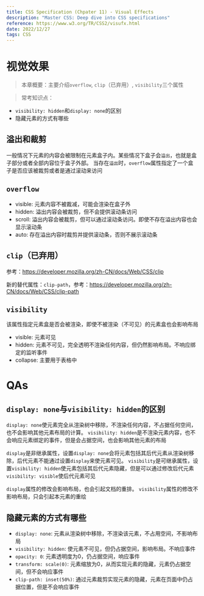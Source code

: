 ```yaml
---
title: CSS Specification (Chpater 11) - Visual Effects
description: "Master CSS: Deep dive into CSS specifications"
reference: https://www.w3.org/TR/CSS2/visufx.html
date: 2022/12/27
tags: CSS
---
```


# 视觉效果

> 本章概要：主要介绍`overflow`, `clip`（已弃用）, `visibility`三个属性

> 常考知识点：
- `visibility: hidden`和`display: none`的区别
- 隐藏元素的方式有哪些

## 溢出和裁剪

一般情况下元素的内容会被限制在元素盒子内。某些情况下盒子会`溢出`，也就是盒子部分或者全部内容位于盒子外部。
当存在`溢出`时，`overflow`属性指定了一个盒子是否应该被裁剪或者是通过滚动来访问

## `overflow`

- visible: 元素内容不被裁减，可能会渲染在盒子外
- hidden: 溢出内容会被裁剪，但不会提供滚动条访问
- scroll: 溢出内容会被裁剪，但可以通过滚动条访问。即使不存在溢出内容也会显示滚动条
- auto: 存在溢出内容时裁剪并提供滚动条，否则不展示滚动条

## `clip`（已弃用）

参考：https://developer.mozilla.org/zh-CN/docs/Web/CSS/clip

新的替代属性：`clip-path`，参考：https://developer.mozilla.org/zh-CN/docs/Web/CSS/clip-path

## `visibility`

该属性指定元素盒是否会被渲染，即使不被渲染（不可见）的元素盒也会影响布局

- visible: 元素可见
- hidden: 元素不可见，完全透明不渲染任何内容，但仍然影响布局。不响应绑定的监听事件
- collapse: 主要用于表格中

# QAs

## `display: none`与`visibility: hidden`的区别

`display: none`使元素完全从渲染树中移除，不渲染任何内容，不占据任何空间，也不会影响其他元素布局的计算。
`visibility: hidden`是不渲染元素内容，也不会响应元素绑定的事件，但是会占据空间，也会影响其他元素的布局

`display`是非继承属性，设置`display: none`会将元素包括其后代元素从渲染树移除，后代元素不能通过设置`display`来使元素可见。
`visibility`是可继承属性，设置`visibility: hidden`使元素包括其后代元素隐藏，但是可以通过修改后代元素`visibility: visible`使后代元素可见

`display`属性的修改会影响布局，也会引起文档的重排。
`visibility`属性的修改不影响布局，只会引起本元素的重绘

## 隐藏元素的方式有哪些

- `display: none`: 元素从渲染树中移除，不渲染该元素，不占用空间，不影响布局
- `visibility: hidden`: 使元素不可见，但仍占据空间，影响布局。不响应事件
- `opacity: 0`: 元素透明度为0，仍占据空间，响应事件
- `transform: scale(0)`: 元素缩放为0，从而实现元素的隐藏，元素仍占据空间，但不会响应事件
- `clip-path: inset(50%)`: 通过元素裁剪实现元素的隐藏，元素在页面中仍占据位置，但是不会响应事件
